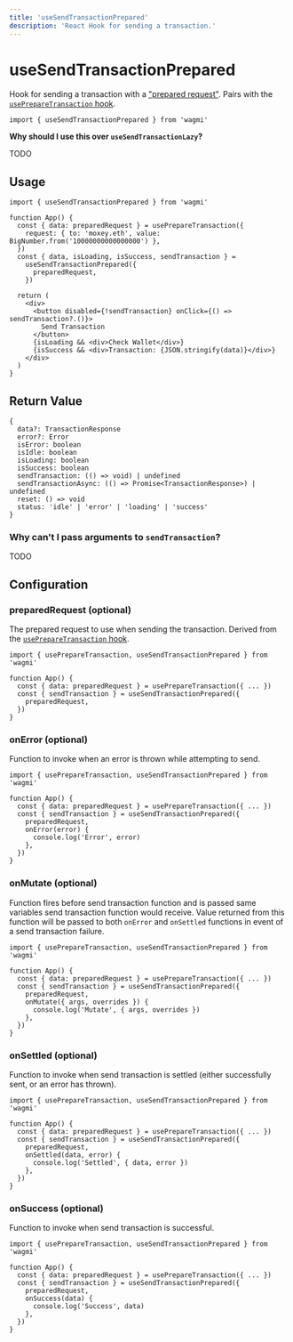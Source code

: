 ```yaml
---
title: 'useSendTransactionPrepared'
description: 'React Hook for sending a transaction.'
---
```



# useSendTransactionPrepared

Hook for sending a transaction with a ["prepared request"](/TODO). Pairs with the [`usePrepareTransaction` hook](/docs/hooks/usePrepareTransaction).

```tsx
import { useSendTransactionPrepared } from 'wagmi'
```

**Why should I use this over `useSendTransactionLazy`?**

TODO

## Usage

```tsx
import { useSendTransactionPrepared } from 'wagmi'

function App() {
  const { data: preparedRequest } = usePrepareTransaction({
    request: { to: 'moxey.eth', value: BigNumber.from('10000000000000000') },
  })
  const { data, isLoading, isSuccess, sendTransaction } =
    useSendTransactionPrepared({
      preparedRequest,
    })

  return (
    <div>
      <button disabled={!sendTransaction} onClick={() => sendTransaction?.()}>
        Send Transaction
      </button>
      {isLoading && <div>Check Wallet</div>}
      {isSuccess && <div>Transaction: {JSON.stringify(data)}</div>}
    </div>
  )
}
```

## Return Value

```tsx
{
  data?: TransactionResponse
  error?: Error
  isError: boolean
  isIdle: boolean
  isLoading: boolean
  isSuccess: boolean
  sendTransaction: (() => void) | undefined
  sendTransactionAsync: (() => Promise<TransactionResponse>) | undefined
  reset: () => void
  status: 'idle' | 'error' | 'loading' | 'success'
}
```

### Why can't I pass arguments to `sendTransaction`?

TODO

## Configuration

### preparedRequest (optional)

The prepared request to use when sending the transaction. Derived from the [`usePrepareTransaction` hook](/docs/hooks/usePrepareTransaction).

```tsx {5-7}
import { usePrepareTransaction, useSendTransactionPrepared } from 'wagmi'

function App() {
  const { data: preparedRequest } = usePrepareTransaction({ ... })
  const { sendTransaction } = useSendTransactionPrepared({
    preparedRequest,
  })
}
```

### onError (optional)

Function to invoke when an error is thrown while attempting to send.

```tsx {7-9}
import { usePrepareTransaction, useSendTransactionPrepared } from 'wagmi'

function App() {
  const { data: preparedRequest } = usePrepareTransaction({ ... })
  const { sendTransaction } = useSendTransactionPrepared({
    preparedRequest,
    onError(error) {
      console.log('Error', error)
    },
  })
}
```

### onMutate (optional)

Function fires before send transaction function and is passed same variables send transaction function would receive. Value returned from this function will be passed to both `onError` and `onSettled` functions in event of a send transaction failure.

```tsx {7-9}
import { usePrepareTransaction, useSendTransactionPrepared } from 'wagmi'

function App() {
  const { data: preparedRequest } = usePrepareTransaction({ ... })
  const { sendTransaction } = useSendTransactionPrepared({
    preparedRequest,
    onMutate({ args, overrides }) {
      console.log('Mutate', { args, overrides })
    },
  })
}
```

### onSettled (optional)

Function to invoke when send transaction is settled (either successfully sent, or an error has thrown).

```tsx {7-9}
import { usePrepareTransaction, useSendTransactionPrepared } from 'wagmi'

function App() {
  const { data: preparedRequest } = usePrepareTransaction({ ... })
  const { sendTransaction } = useSendTransactionPrepared({
    preparedRequest,
    onSettled(data, error) {
      console.log('Settled', { data, error })
    },
  })
}
```

### onSuccess (optional)

Function to invoke when send transaction is successful.

```tsx {7-9}
import { usePrepareTransaction, useSendTransactionPrepared } from 'wagmi'

function App() {
  const { data: preparedRequest } = usePrepareTransaction({ ... })
  const { sendTransaction } = useSendTransactionPrepared({
    preparedRequest,
    onSuccess(data) {
      console.log('Success', data)
    },
  })
}
```
